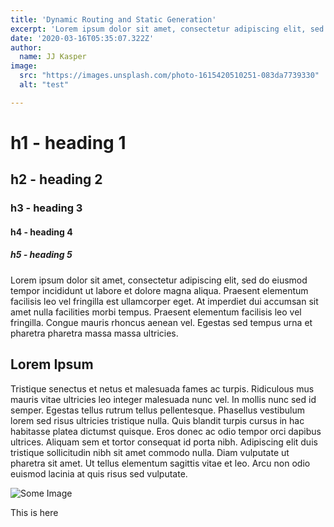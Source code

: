 ```yaml
---
title: 'Dynamic Routing and Static Generation'
excerpt: 'Lorem ipsum dolor sit amet, consectetur adipiscing elit, sed do eiusmod tempor incididunt ut labore et dolore magna aliqua. Praesent elementum facilisis leo vel fringilla est ullamcorper eget. At imperdiet dui accumsan sit amet nulla facilities morbi tempus.'
date: '2020-03-16T05:35:07.322Z'
author:
  name: JJ Kasper
image: 
  src: "https://images.unsplash.com/photo-1615420510251-083da7739330"
  alt: "test"

---
```



# h1 - heading 1
## h2 - heading 2
### h3 - heading 3
#### h4 - heading 4
##### h5 - heading 5

Lorem ipsum dolor sit amet, consectetur adipiscing elit, sed do eiusmod tempor 
incididunt ut labore et dolore magna aliqua. Praesent elementum facilisis leo vel 
fringilla est ullamcorper eget. At imperdiet dui accumsan sit amet nulla facilities
morbi tempus. Praesent elementum facilisis leo vel fringilla. Congue mauris rhoncus 
aenean vel. Egestas sed tempus urna et pharetra pharetra massa massa ultricies.

## Lorem Ipsum

Tristique senectus et netus et malesuada fames ac turpis. Ridiculous mus mauris vitae 
ultricies leo integer malesuada nunc vel. In mollis nunc sed id semper. Egestas tellus 
rutrum tellus pellentesque. Phasellus vestibulum lorem sed risus ultricies tristique 
nulla. Quis blandit turpis cursus in hac habitasse platea dictumst quisque. Eros donec 
ac odio tempor orci dapibus ultrices. Aliquam sem et tortor consequat id porta nibh. 
Adipiscing elit duis tristique sollicitudin nibh sit amet commodo nulla. Diam vulputate 
ut pharetra sit amet. Ut tellus elementum sagittis vitae et leo. Arcu non odio euismod 
lacinia at quis risus sed vulputate.

![Some Image](/articles/test/Polaroid.png)


This is here